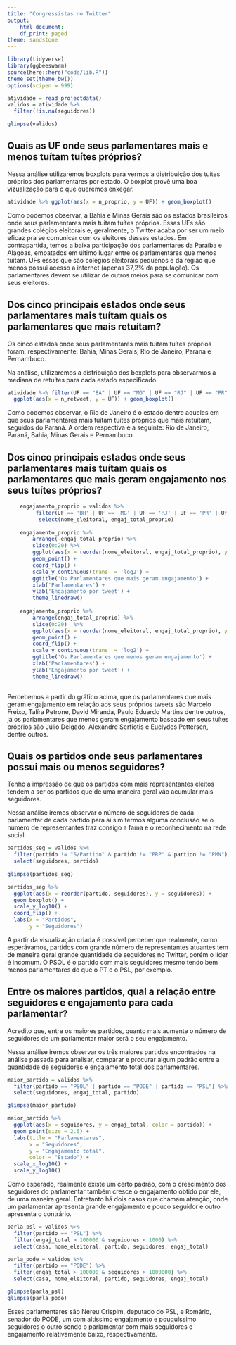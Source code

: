 ```yaml
---
title: "Congressistas no Twitter"
output:
    html_document:
    df_print: paged
theme: sandstone
---
```


```r
library(tidyverse)
library(ggbeeswarm)
source(here::here("code/lib.R"))
theme_set(theme_bw())
options(scipen = 999)
```


```r
atividade = read_projectdata()
validos = atividade %>%
  filter(!is.na(seguidores))

glimpse(validos)
```

## Quais as UF onde seus parlamentares mais e menos tuítam tuítes próprios?

Nessa análise utilizaremos boxplots para vermos a distribuição dos tuítes próprios dos parlamentares por estado.
O boxplot provê uma boa vizualização para o que queremos enxegar.

```r
atividade %>% ggplot(aes(x = n_proprio, y = UF)) + geom_boxplot()
```

Como podemos observar, a Bahia e Minas Gerais são os estados brasileiros onde seus parlamentares mais tuítam tuítes próprios. Essas UFs são grandes colégios eleitorais e, geralmente, o Twitter acaba por ser um meio eficaz pra se comunicar com os eleitores desses estados. Em contrapartida, temos a baixa participação dos parlamentares da Paraíba e Alagoas, empatados em último lugar entre os parlamentares que menos tuítam. UFs essas que são colégios eleitorais pequenos e da região que menos possui acesso a internet (apenas 37,2% da população). Os parlamentares devem se utilizar de outros meios para se comunicar com seus eleitores.

## Dos cinco principais estados onde seus parlamentares mais tuítam quais os parlamentares que mais retuítam?

Os cinco estados onde seus parlamentares mais tuítam tuítes próprios foram, respectivamente:
Bahia, Minas Gerais, Rio de Janeiro, Paraná e Pernambuco.

Na análise, utilizaremos a distribuição dos boxplots para observarmos a mediana de retuítes para cada estado especificado.

```r
atividade %>% filter(UF == "BA" | UF == "MG" | UF == "RJ" | UF == "PR" | UF == "PE") %>% 
  ggplot(aes(x = n_retweet, y = UF)) + geom_boxplot()
```

Como podemos observar, o Rio de Janeiro é o estado dentre aqueles em que seus parlamentares mais tuítam tuítes próprios que mais retuítam, seguidos do Paraná. A ordem respectiva é a seguinte: Rio de Janeiro, Paraná, Bahia, Minas Gerais e Pernambuco.  

## Dos cinco principais estados onde seus parlamentares mais tuítam quais os parlamentares que mais geram engajamento nos seus tuítes próprios?
```r
    engajamento_proprio = validos %>%
         filter(UF == 'BH' | UF == 'MG' | UF == 'RJ' | UF == 'PR' | UF == 'PE') %>%
          select(nome_eleitoral, engaj_total_proprio)      
    
    engajamento_proprio %>%
        arrange(-engaj_total_proprio) %>%
        slice(0:20) %>%
        ggplot(aes(x = reorder(nome_eleitoral, engaj_total_proprio), y = engaj_total_proprio, color = "#EF2917")) +
        geom_point() +
        coord_flip() +
        scale_y_continuous(trans  = 'log2') +
        ggtitle('Os Parlamentares que mais geram engajamento') +
        xlab('Parlamentares') +
        ylab('Engajamento por tweet') + 
        theme_linedraw()
        
    engajamento_proprio %>%
        arrange(engaj_total_proprio) %>%
        slice(0:20)  %>%
        ggplot(aes(x = reorder(nome_eleitoral, engaj_total_proprio), y = engaj_total_proprio, color = "#EF2917")) +
        geom_point() +
        coord_flip() +
        scale_y_continuous(trans  = 'log2') +
        ggtitle('Os Parlamentares que menos geram engajamento') + 
        xlab('Parlamentares') +
        ylab('Engajamento por tweet') + 
        theme_linedraw()
        
```

Percebemos a partir do gráfico acima, que os parlamentares que mais geram engajamento em relação aos seus próprios tweets são Marcelo Freixo, Talíra Petrone, David Miranda, Paulo Eduardo Martins dentre outros, já os parlamentares que menos geram engajamento baseado em seus tuítes próprios são Júlio Delgado, Alexandre Serfiotis e Euclydes Pettersen, dentre outros.

## Quais os partidos onde seus parlamentares possui mais ou menos seguidores?

Tenho a impressão de que os partidos com mais representantes eleitos tendem a ser os partidos que de uma maneira geral vão acumular mais seguidores.

Nessa análise iremos observar o número de seguidores de cada parlamentar de cada partido para aí sim termos alguma conclusão se o número de representantes traz consigo a fama e o reconhecimento na rede social.

```r
partidos_seg = validos %>%
  filter(partido != "S/Partido" & partido != "PRP" & partido != "PMN") %>%
  select(seguidores, partido)
  
glimpse(partidos_seg)

partidos_seg %>%
  ggplot(aes(x = reorder(partido, seguidores), y = seguidores)) +
  geom_boxplot() +
  scale_y_log10() +
  coord_flip() + 
  labs(x = "Partidos",
       y = "Seguidores")
```

A partir da visualização criada é possível perceber que realmente, como esperávamos, partidos com grande número de representantes atuantes tem de maneira geral grande quantidade de seguidores no Twitter, porém o líder é incomum. O PSOL é o partido com mais seguidores mesmo tendo bem menos parlamentares do que o PT e o PSL, por exemplo.

## Entre os maiores partidos, qual a relação entre seguidores e engajamento para cada parlamentar?

Acredito que, entre os maiores partidos, quanto mais aumente o número de seguidores de um parlamentar maior será o seu engajamento.

Nessa análise iremos observar os três maiores partidos encontrados na análise passada para analisar, comparar e procurar algum padrão entre a quantidade de seguidores e engajamento total dos parlamentares.

```r
maior_partido = validos %>%
  filter(partido == "PSOL" | partido == "PODE" | partido == "PSL") %>%
  select(seguidores, engaj_total, partido)

glimpse(maior_partido)

maior_partido %>%
  ggplot(aes(x = seguidores, y = engaj_total, color = partido)) +
  geom_point(size = 2.5) +
  labs(title = "Parlamentares", 
       x = "Seguidores",
       y = "Engajamento total", 
       color = "Estado") + 
  scale_x_log10() +
  scale_y_log10()
```

Como esperado, realmente existe um certo padrão, com o crescimento dos seguidores do parlamentar também cresce o engajamento obtido por ele, de uma maneira geral. Entretanto há dois casos que chamam atenção, onde um parlamentar apresenta grande engajamento e pouco seguidor e outro apresenta o contrário.

```r
parla_psl = validos %>%
  filter(partido == "PSL") %>%
  filter(engaj_total > 100000 & seguidores < 1000) %>%
  select(casa, nome_eleitoral, partido, seguidores, engaj_total)

parla_pode = validos %>%
  filter(partido == "PODE") %>%
  filter(engaj_total > 100000 & seguidores > 1000000) %>%
  select(casa, nome_eleitoral, partido, seguidores, engaj_total)

glimpse(parla_psl)
glimpse(parla_pode)
```

Esses parlamentares são Nereu Crispim, deputado do PSL, e Romário, senador do PODE, um com altíssimo engajamento e pouquíssimo seguidores o outro sendo o parlamentar com mais seguidores e engajamento relativamente baixo, respectivamente.